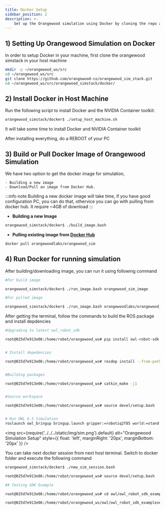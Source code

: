 ```yaml
---
title: Docker Setup
sidebar_position: 2
description: >-
    Set up the Orangewood simulation using Docker by cloning the repo and running the necessary scripts.
---
```


## 1) Setting Up Orangewood Simulation on Docker

In order to setup Docker in your machine, first clone the orangewood simstack in your host machine

```bash
mkdir -p ~/orangewood_ws/src
cd ~/orangewood_ws/src
git clone https://github.com/orangewood-co/orangewood_sim_stack.git
cd ~/orangewood_ws/src/orangewood_simstack/docker/
```
## 2) Install Docker in Host Machine

Run the following script to install Docker and the NVIDIA Container toolkit:

``` bash
orangewood_simstack/docker$ ./setup_host_machine.sh
```

It will take some time to install Docker and NVIDIA Container toolkit

After installing everything, do a REBOOT of your PC

## 3) Build or Pull Docker Image of Orangewood Simulation
We have two option to get the docker image for simulation,

    - Building a new image
    - Download/Pull an image from Docker Hub.

:::info note
Building a new docker image will take time, if you have good configuration PC, you can do that, othervice you can go with pulling from docker hub. It require ~4GB of download
:::

- **Building a new Image**
```bash
orangewood_simstack/docker$ ./build_image.bash
```

- **Pulling existing image from [Docker Hub](https://hub.docker.com/r/orangewoodlabs/orangewood_sim)**
``` bash
docker pull orangewoodlabs/orangewood_sim
```

## 4) Run Docker for running simulation
After building/downloading image, you can run it using following command

```bash
#For build image

orangewood_simstack/docker$ ./run_image.bash orangewood_sim_image

#For pulled image

orangewood_simstack/docker$ ./run_image.bash orangewoodlabs/orangewood_sim

```
After getting the terminal, follow the commands to build the ROS package and install depdencies

```bash
#Upgrading to latest owl_robot_sdk

root@025d7e913e06:/home/robot/orangewood_ws# pip install owl-robot-sdk --upgrade


# Install depedencies

root@025d7e913e06:/home/robot/orangewood_ws# rosdep install --from-paths src --ignore-src -r -y


#Building packages

root@025d7e913e06:/home/robot/orangewood_ws# catkin_make -j1


#Source workspace

root@025d7e913e06:/home/robot/orangewood_ws# source devel/setup.bash


# Run OWL 6.5 Simulation
roslaunch owl_bringup bringup.launch gripper:=robotiq2f85 world:=stand  camera:=on sim:=on time:=5
```
<img 
  src={require('../../../static/img/sim.png').default} 
  alt="Orangewood Simulation Setup"
  style={{ float: 'left', marginRight: '20px', marginBottom: '20px' }} 
/>

You can take next docker session from next host terminal. Switch to docker folder and execute the following command

```bash
orangewood_simstack/docker$ ./new_sim_session.bash

root@025d7e913e06:/home/robot/orangewood_ws# source devel/setup.bash

## Testing SDK Example

root@025d7e913e06:/home/robot/orangewood_ws# cd owl/owl_robot_sdk_examples/

root@025d7e913e06:/home/robot/orangewood_ws/owl/owl_robot_sdk_examples# python3 api_test.py
```




